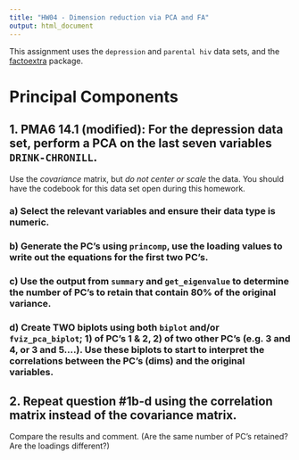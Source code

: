 ```yaml
---
title: "HW04 - Dimension reduction via PCA and FA"
output: html_document
---
```


This assignment uses the `depression` and `parental hiv` data sets, and the [factoextra](http://www.sthda.com/english/articles/31-principal-component-methods-in-r-practical-guide/112-pca-principal-component-analysis-essentials
) package. 


# Principal Components


## 1. PMA6 14.1 (modified): For the depression data set, perform a PCA on the last seven variables `DRINK-CHRONILL`. 
Use the _covariance_ matrix, but *do not center or scale* the data. You should have the codebook for this data set open during this homework. 

### a) Select the relevant variables and ensure their data type is numeric. 


### b) Generate the PC's using `princomp`, use the loading values to write out the equations for the first two PC's. 


### c) Use the output from `summary` and `get_eigenvalue` to determine the number of PC's to retain that contain 80% of the original variance. 


### d) Create TWO biplots using both `biplot` and/or `fviz_pca_biplot`; 1) of PC's 1 & 2, 2) of two other PC's (e.g. 3 and 4, or 3 and 5....). Use these biplots to start to interpret the correlations between the PC's (dims) and the original variables. 


## 2. Repeat question #1b-d using the correlation matrix instead of the covariance matrix. 
Compare the results and comment. (Are the same number of PC's retained? Are the loadings different?)
